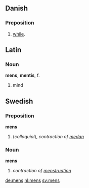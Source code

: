 ==Danish==

===Preposition===
# [[while]].

==Latin==
===Noun===
'''mens''', '''mentis''', f.
# mind

==Swedish==
===Preposition===
'''mens'''
#(''colloquial''), ''contraction of [[medan]]''

===Noun===
'''mens'''
#''contraction of [[menstruation#Swedish|menstruation]]''

[[de:mens]]
[[nl:mens]]
[[sv:mens]]